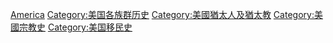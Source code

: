 [[Category:各國猶太史|America]]
[[Category:美国各族群历史|Category:美国各族群历史]]
[[Category:美國猶太人及猶太教|Category:美國猶太人及猶太教]]
[[Category:美國宗教史|Category:美國宗教史]]
[[Category:美国移民史|Category:美国移民史]]